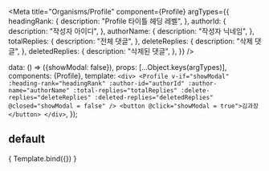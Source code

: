 
<Meta
  title="Organisms/Profile"
  component={Profile}
  argTypes={{
    headingRank: {
      description: "Profile 타이틀 헤딩 레벨",
    },
    authorId: {
      description: "작성자 아이디",
    },
    authorName: {
      description: "작성자 닉네임",
    },
    totalReplies: {
      description: "전체 댓글",
    },
    deleteReplies: {
      description: "삭제 댓글",
    },
    deletedReplies: {
      description: "삭제된 댓글",
    },
  }}
/>

  data: () => ({showModal: false}),
  props: [...Object.keys(argTypes)],
  components: {Profile},
  template: `
    <div>
      <Profile
        v-if="showModal"
        :heading-rank="headingRank"
        :author-id="authorId"
        :author-name="authorName"
        :total-replies="totalReplies"
        :delete-replies="deleteReplies"
        :deleted-replies="deletedReplies"
        @closed="showModal = false"
      />
      <button @click="showModal = true">김과장</button>
    </div>
  `,
});

## default
<Canvas>
  <Story
    name="default"
    decorators={[portalPlayGround]}
    args = {{
      authorId: `aaa`,
      authorName: `김과장`,
      totalReplies: 99999,
      deleteReplies: 99,
      deletedReplies: 0,
    }}
  >
    { Template.bind({}) }
  </Story>
</Canvas>
